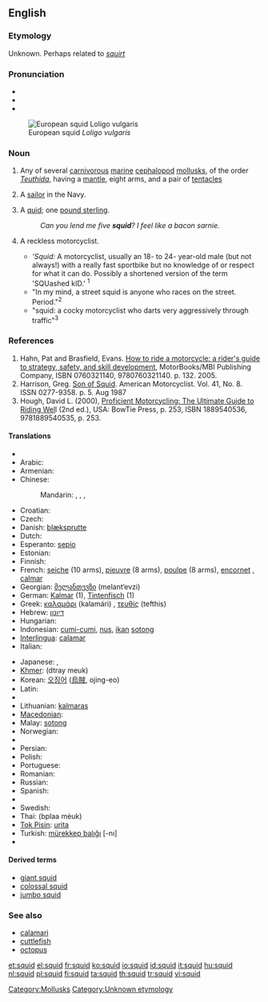 {{also|SQUID}}
==English==

===Etymology===
Unknown. Perhaps related to ''[[squirt]]''

===Pronunciation===
{{wikipedia}}
* {{IPA|/skwɪd/}}
* {{audio|en-us-squid.ogg|Audio (US)}}
* {{rhymes|ɪd}}

[[Image:Loligo vulgaris.jpg|thumb|right|European squid ''Loligo vulgaris'']]

===Noun===
{{en-noun|pl2=squid}}

# Any of several [[carnivorous]] [[marine]] [[cephalopod]] [[mollusk]]s, of the order ''[[Teuthida]]'', having a [[mantle]], eight arms, and a pair of [[tentacle]]s
# {{context|mildly|pejorative}} A [[sailor]] in the Navy.
# {{UK|slang|humorous|rare}} A [[quid]]; one [[pound sterling]].
#: ''Can you lend me five '''squid'''? I feel like a bacon sarnie.''
# {{slang|motorcycling|perjorative}} A reckless motorcyclist.
#* '''Squid:'' A motorcyclist, usually an 18- to 24- year-old male (but not always!) with a really fast sportbike but no knowledge of or respect for what it can do.  Possibly a shortened version of the term 'SQUashed kID.' <sup>1</sup>
#*   "In my mind, a street squid is anyone who races on the street.  Period."<sup>2</sup>
#*  "squid:  a cocky motorcyclist who darts very aggressively through traffic"<sup>3</sup>

===References===
#  Hahn, Pat and Brasfield, Evans. [http://books.google.com/books?id=dlBunnjnvtcC&pg=PA132&dq=squid How to ride a motorcycle: a rider's guide to strategy, safety, and skill development], MotorBooks/MBI Publishing Company, ISBN 0760321140, 9780760321140.  p. 132.  2005.
#  Harrison, Greg.  [http://books.google.com/books?id=SPkDAAAAMBAJ&pg=PA5-IA1&dq=squid Son of Squid].  American Motorcyclist. Vol. 41, No. 8.  ISSN 0277-9358.  p. 5.  Aug 1987
# Hough, David L. (2000), [http://books.google.com/books?id=yeAIAIxS-cgC&q Proficient Motorcycling: The Ultimate Guide to Riding Wel]l (2nd ed.), USA: BowTie Press, p. 253, ISBN 1889540536, 9781889540535, p. 253. 

====Translations====
{{trans-top|sea animal}}
* {{trreq|Albanian}}
* Arabic: {{t|ar|حبار|m|tr=Habbaar|sc=Arab}}
* Armenian: {{t-|hy|կաղամար|tr=kaġamar|sc=Armn|xs=Armenian}}
* Chinese:
*: Mandarin: {{t|zh|烏賊|sc=Hani}},  {{t|zh|乌贼|tr=wūzéi|sc=Hani}},  {{t|zh|魷魚|sc=Hani}},  {{t|zh|鱿鱼|tr=yóuyú|sc=Hani}}
* Croatian: {{t-|hr|lignja|f}}
* Czech: {{t-|cs|krakatice|f}}
* Danish: [[blæksprutte]] {{c}}
* Dutch: {{t+|nl|inktvis|m}}
* Esperanto: [[sepio]]
* Estonian: {{t|et|kalmaar}}
* Finnish: {{t+|fi|mustekala}}
* French: [[seiche]] {{f}} (10 arms), [[pieuvre]] {{f}} (8 arms), [[poulpe]] {{f}} (8 arms), [[encornet]] {{m}}, [[calmar]] {{m}}
* Georgian: [[მელანთევზი]] (melant‘evzi)
* German: [[Kalmar]] {{m}} (1), [[Tintenfisch]] {{m}} (1)
* Greek: [[καλαμάρι]] (kalamári) {{n}}, [[τευθίς]] (tefthis) {{f}}
* Hebrew: [[דיונון]]
* Hungarian: {{t+|hu|tintahal}}
* Indonesian: [[cumi-cumi]], [[nus]], [[ikan]] [[sotong]]
* [[Interlingua]]: [[calamar]]
* Italian: {{t+|it|calamaro|m}}
{{trans-mid}}
* Japanese: {{t|ja|イカ|tr=ika|sc=Jpan}},  {{t|ja|烏賊|tr=ika|sc=Jpan}}
* [[Khmer]]: {{Khmr|[[ត្រី​មឹក]]}} (dtray meuk)
* Korean: [[오징어]] ([[烏賊]], ojing-eo)
* Latin: {{t-|la|loligo|f|alt=lōlīgō}}
* {{trreq|Latvian}}
* Lithuanian: [[kalmaras]] {{m}}
* [[Macedonian]]: {{t|mk|лигња|f|tr=lígnja|sc=Cyrl}}
* Malay: [[sotong]]
* Norwegian: {{t+|no|akkar|m}}
* {{trreq|Old English}}
* Persian: {{t|fa|سرپاور دم‌کل|sc=fa-Arab|xs=Persian}}
* Polish: {{t+|pl|kalmar}}
* Portuguese: {{t+|pt|lula|f}}
* Romanian: {{t-|ro|calmar|m}}
* Russian: {{t|ru|кальмар|m|tr=kal’már|sc=Cyrl}}
* Spanish: {{t+|es|calamar|m}}
* {{trreq|Swahili}}
* Swedish: {{t-|sv|bläckfisk|c}}
* Thai: {{Thai|[[ปลาหมึก]]}} (bplaa mèuk)
* [[Tok Pisin]]: [[urita]]
* Turkish: [[mürekkep balığı]] [-nı]
* {{trreq|Vietnamese}}
{{trans-bottom}}

====Derived terms====
* [[giant squid]]
* [[colossal squid]]
* [[jumbo squid]]

===See also===
* [[calamari]]
* [[cuttlefish]]
* [[octopus]]

<!--SOED-->

[[Category:Mollusks]]
[[Category:Unknown etymology]]

[[et:squid]]
[[el:squid]]
[[fr:squid]]
[[ko:squid]]
[[io:squid]]
[[id:squid]]
[[it:squid]]
[[hu:squid]]
[[nl:squid]]
[[pl:squid]]
[[fi:squid]]
[[ta:squid]]
[[th:squid]]
[[tr:squid]]
[[vi:squid]]
